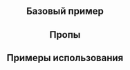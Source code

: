 
<Meta of={LinkStories} />

<Header
  component="Link"
  guides="https://guides.kontur.ru/components/actions/hyperlink/"
  figma="https://www.figma.com/file/87ScqxPzJpF9DcVBNYWOjM/%E2%9A%A1-Kontur-UI?type=design&node-id=953%3A23703&mode=design&t=os7wLLJCaKzU1UFM-1"
/>

<Description />

## Базовый пример

<Primary />

## Пропы

<PropsTable />

## Примеры использования

<Stories title="" includePrimary={false} />
